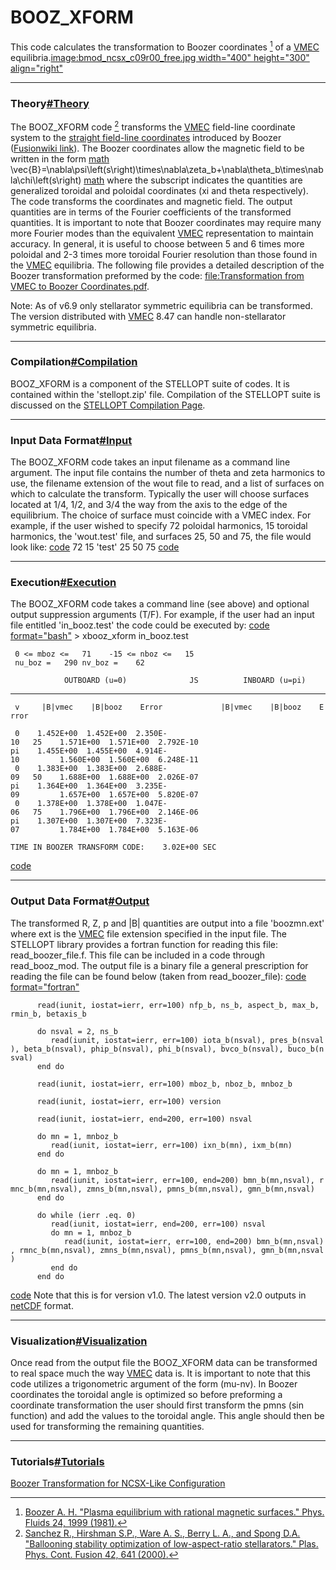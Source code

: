 =BOOZ_XFORM= 
This code calculates the transformation to Boozer coordinates <ref>[[http://link.aip.org/link/doi/10.1063/1.863297|Boozer A. H. "Plasma equilibrium with rational magnetic surfaces." Phys. Fluids 24, 1999 (1981).]]</ref> of a [[VMEC]] equilibria.[[image:bmod_ncsx_c09r00_free.jpg width="400" height="300" align="right"]]

----

===Theory[[#Theory]]=== 
The BOOZ_XFORM code <ref>[[http://iopscience.iop.org/0741-3335/42/6/303|Sanchez R., Hirshman S.P., Ware A. S., Berry L. A., and Spong D.A. "Ballooning stability optimization of low-aspect-ratio stellarators." Plas. Phys. Cont. Fusion 42, 641 (2000).]]</ref> transforms the [[VMEC]] field-line coordinate system to the [[http://www-fusion.ciemat.es/wiki/Flux_coordinates|straight field-line coordinates]] introduced by Boozer ([[http://www-fusion.ciemat.es/wiki/Boozer_coordinates|Fusionwiki link]]). The Boozer coordinates allow the magnetic field to be written in the form
[[math]]
\vec{B}=\nabla\psi\left(s\right)\times\nabla\zeta_b+\nabla\theta_b\times\nabla\chi\left(s\right)
[[math]]
where the subscript indicates the quantities are generalized toroidal and poloidal coordinates (xi and theta respectively). The code transforms the coordinates and magnetic field. The output quantities are in terms of the Fourier coefficients of the transformed quantities. It is important to note that Boozer coordinates may require many more Fourier modes than the equivalent [[VMEC]] representation to maintain accuracy. In general, it is useful to choose between 5 and 6 times more poloidal and 2-3 times more toroidal Fourier resolution than those found in the [[VMEC]] equilibria. The following file provides a detailed description of the Boozer transformation preformed by the code: [[file:Transformation from VMEC to Boozer Coordinates.pdf]].

Note: As of v6.9 only stellarator symmetric equilibria can be transformed. The version distributed with [[VMEC]] 8.47 can handle non-stellarator symmetric equilibria.

----

===Compilation[[#Compilation]]=== 
BOOZ_XFORM is a component of the STELLOPT suite of codes. It is contained within the 'stellopt.zip' file. Compilation of the STELLOPT suite is discussed on the <span style="cursor: pointer;">[[STELLOPT Compilation|STELLOPT Compilation Page]]</span>.

----

===Input Data Format[[#Input]]=== 
The BOOZ_XFORM code takes an input filename as a command line argument. The input file contains the number of theta and zeta harmonics to use, the filename extension of the wout file to read, and a list of surfaces on which to calculate the transform. Typically the user will choose surfaces located at 1/4, 1/2, and 3/4 the way from the axis to the edge of the equilibrium. The choice of surface must coincide with a VMEC index. For example, if the user wished to specify 72 poloidal harmonics, 15 toroidal harmonics, the 'wout.test' file, and surfaces 25, 50 and 75, the file would look like:
[[code]]
72  15
'test'
25 50 75
[[code]]

----

===Execution[[#Execution]]=== 
The BOOZ_XFORM code takes a command line (see above) and optional output suppression arguments (T/F). For example, if the user had an input file entitled 'in_booz.test' the code could be executed by:
[[code format="bash"]]
> xbooz_xform in_booz.test
  0 <= mboz <=   71    -15 <= nboz <=   15
  nu_boz =   290 nv_boz =    62

             OUTBOARD (u=0)              JS          INBOARD (u=pi)
-----------------------------------------------------------------------------
  v     |B|vmec    |B|booz    Error             |B|vmec    |B|booz    Error

  0    1.452E+00  1.452E+00  2.350E-10   25    1.571E+00  1.571E+00  2.792E-10
 pi    1.455E+00  1.455E+00  4.914E-10         1.560E+00  1.560E+00  6.248E-11
  0    1.383E+00  1.383E+00  2.688E-09   50    1.688E+00  1.688E+00  2.026E-07
 pi    1.364E+00  1.364E+00  3.235E-09         1.657E+00  1.657E+00  5.820E-07
  0    1.378E+00  1.378E+00  1.047E-06   75    1.796E+00  1.796E+00  2.146E-06
 pi    1.307E+00  1.307E+00  7.323E-07         1.784E+00  1.784E+00  5.163E-06

 TIME IN BOOZER TRANSFORM CODE:    3.02E+00 SEC

[[code]]



----

===Output Data Format[[#Output]]=== 
The transformed R, Z, p and |B| quantities are output into a file 'boozmn.ext' where ext is the [[VMEC]] file extension specified in the input file. The STELLOPT library provides a fortran function for reading this file: read_boozer_file.f. This file can be included in a code through read_booz_mod. The output file is a binary file a general prescription for reading the file can be found below (taken from read_boozer_file):
[[code format="fortran"]]
       read(iunit, iostat=ierr, err=100) nfp_b, ns_b, aspect_b, max_b, rmin_b, betaxis_b

       do nsval = 2, ns_b
          read(iunit, iostat=ierr, err=100) iota_b(nsval), pres_b(nsval), beta_b(nsval), phip_b(nsval), phi_b(nsval), bvco_b(nsval), buco_b(nsval)
       end do

       read(iunit, iostat=ierr, err=100) mboz_b, nboz_b, mnboz_b

       read(iunit, iostat=ierr, err=100) version

       read(iunit, iostat=ierr, end=200, err=100) nsval

       do mn = 1, mnboz_b
          read(iunit, iostat=ierr, err=100) ixn_b(mn), ixm_b(mn)
       end do

       do mn = 1, mnboz_b
          read(iunit, iostat=ierr, err=100, end=200) bmn_b(mn,nsval), rmnc_b(mn,nsval), zmns_b(mn,nsval), pmns_b(mn,nsval), gmn_b(mn,nsval)
       end do

       do while (ierr .eq. 0)
          read(iunit, iostat=ierr, end=200, err=100) nsval
          do mn = 1, mnboz_b
             read(iunit, iostat=ierr, err=100, end=200) bmn_b(mn,nsval), rmnc_b(mn,nsval), zmns_b(mn,nsval), pmns_b(mn,nsval), gmn_b(mn,nsval)
          end do
       end do

[[code]]
Note that this is for version v1.0. The latest version v2.0 outputs in [[https://www.unidata.ucar.edu/software/netcdf/|netCDF]] format.

----

===Visualization[[#Visualization]]=== 
Once read from the output file the BOOZ_XFORM data can be transformed to real space much the way [[VMEC]] data is. It is important to note that this code utilizes a trigonometric argument of the form (mu-nv). In Boozer coordinates the toroidal angle is optimized so before preforming a coordinate transformation the user should first transform the pmns (sin function) and add the values to the toroidal angle. This angle should then be used for transforming the remaining quantities.

----

===Tutorials[[#Tutorials]]=== 
[[Boozer Transformation for NCSX-Like Configuration]]